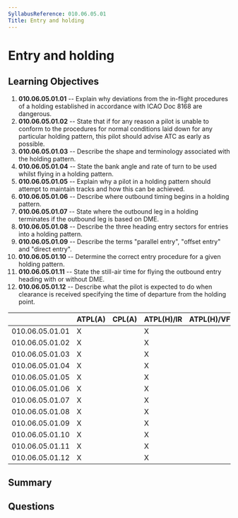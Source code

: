 ```yaml
---
SyllabusReference: 010.06.05.01
Title: Entry and holding
---
```


# Entry and holding

## Learning Objectives

1.  **010.06.05.01.01** -- Explain why deviations from the in-flight procedures
    of a holding established in accordance with ICAO Doc 8168 are dangerous.
2.  **010.06.05.01.02** -- State that if for any reason a pilot is unable to
    conform to the procedures for normal conditions laid down for any particular
    holding pattern, this pilot should advise ATC as early as possible.
3.  **010.06.05.01.03** -- Describe the shape and terminology associated with the
    holding pattern.
4.  **010.06.05.01.04** -- State the bank angle and rate of turn to be used
    whilst flying in a holding pattern.
5.  **010.06.05.01.05** -- Explain why a pilot in a holding pattern should
    attempt to maintain tracks and how this can be achieved.
6.  **010.06.05.01.06** -- Describe where outbound timing begins in a holding
    pattern.
7.  **010.06.05.01.07** -- State where the outbound leg in a holding terminates
    if the outbound leg is based on DME.
8.  **010.06.05.01.08** -- Describe the three heading entry sectors for entries
    into a holding pattern.
9.  **010.06.05.01.09** -- Describe the terms "parallel entry", "offset entry"
    and "direct entry".
10. **010.06.05.01.10** -- Determine the correct entry procedure for a given
    holding pattern.
11. **010.06.05.01.11** -- State the still-air time for flying the outbound
    entry heading with or without DME.
12. **010.06.05.01.12** -- Describe what the pilot is expected to do when
    clearance is received specifying the time of departure from the holding
    point.

|                 | ATPL(A) | CPL(A) | ATPL(H)/IR | ATPL(H)/VFR | CPL(H) | IR | CBIR(A) |
| --------------- | ------- | ------ | ---------- | ----------- | ------ | -- | ------- |
| 010.06.05.01.01 | X       |        | X          |             |        | X  | X       |
| 010.06.05.01.02 | X       |        | X          |             |        | X  | X       |
| 010.06.05.01.03 | X       |        | X          |             |        | X  | X       |
| 010.06.05.01.04 | X       |        | X          |             |        | X  | X       |
| 010.06.05.01.05 | X       |        | X          |             |        | X  | X       |
| 010.06.05.01.06 | X       |        | X          |             |        | X  | X       |
| 010.06.05.01.07 | X       |        | X          |             |        | X  | X       |
| 010.06.05.01.08 | X       |        | X          |             |        | X  | X       |
| 010.06.05.01.09 | X       |        | X          |             |        | X  | X       |
| 010.06.05.01.10 | X       |        | X          |             |        | X  | X       |
| 010.06.05.01.11 | X       |        | X          |             |        | X  | X       |
| 010.06.05.01.12 | X       |        | X          |             |        | X  | X       |

## Summary

## Questions
